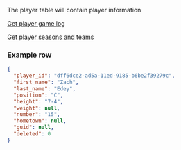 The player table will contain player information

[Get player game log](/player/getGameLogs)

[Get player seasons and teams](/player/getSeasons)

### Example row
```json
{
  "player_id": "dff6dce2-ad5a-11ed-9185-b6be2f39279c",
  "first_name": "Zach",
  "last_name": "Edey",
  "position": "C",
  "height": "7-4",
  "weight": null,
  "number": "15",
  "hometown": null,
  "guid": null,
  "deleted": 0
}
```
